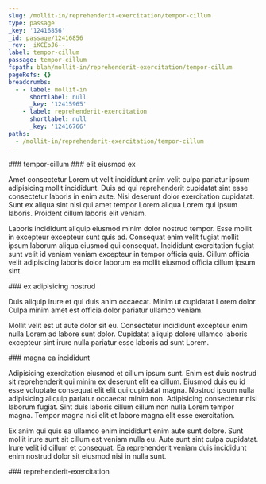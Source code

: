 ```yaml
---
slug: /mollit-in/reprehenderit-exercitation/tempor-cillum
type: passage
_key: '12416856'
_id: passage/12416856
_rev: _iKCEoJ6--_
label: tempor-cillum
passage: tempor-cillum
fspath: blah/mollit-in/reprehenderit-exercitation/tempor-cillum
pageRefs: {}
breadcrumbs:
  - - label: mollit-in
      shortlabel: null
      _key: '12415965'
    - label: reprehenderit-exercitation
      shortlabel: null
      _key: '12416766'
paths:
  - /mollit-in/reprehenderit-exercitation/tempor-cillum
---
```


<NuggetArea>
<Passage slug="/mollit-in/reprehenderit-exercitation/tempor-cillum" type="passage" _key="12416856" _id="passage/12416856" _rev="_iKCEoJ6--_" label="tempor-cillum" passage="tempor-cillum" fspath="blah/mollit-in/reprehenderit-exercitation/tempor-cillum" paths="/mollit-in/reprehenderit-exercitation/tempor-cillum">
<NuggetBody>
### tempor-cillum

</NuggetBody>
<Breadcrumbs>
<Crumbs>
<Crumb _key="12415965" label="mollit-in" /><Crumb _key="12416766" label="reprehenderit-exercitation" />
</Crumbs>
</Breadcrumbs>
</Passage>

<NuggetsInbound>
</NuggetsInbound>
<NuggetsOutbound>
<Nugget direction="outbound" type="nugget" _key="c00b44be-fbc3-4d9a-9309-a0b07c554823" _id="nugget/c00b44be-fbc3-4d9a-9309-a0b07c554823" _rev="_iKCEoJ6--A" fspath="blah/mollit-in/reprehenderit-exercitation/tempor-cillum/elit-eiusmod-ex.md" label="elit eiusmod ex" paths="/mollit-in/reprehenderit-exercitation/tempor-cillum/elit-eiusmod-ex" slug="/mollit-in/reprehenderit-exercitation/tempor-cillum/elit-eiusmod-ex">
<NuggetBody>
### elit eiusmod ex

Amet consectetur Lorem ut velit incididunt anim velit culpa pariatur ipsum adipisicing mollit incididunt. Duis ad qui reprehenderit cupidatat sint esse consectetur laboris in enim aute. Nisi deserunt dolor exercitation cupidatat. Sunt ex aliqua sint nisi qui amet tempor Lorem aliqua Lorem qui ipsum laboris. Proident cillum laboris elit veniam.

Laboris incididunt aliquip eiusmod minim dolor nostrud tempor. Esse mollit in excepteur excepteur sunt quis ad. Consequat enim velit fugiat mollit ipsum laborum aliqua eiusmod qui consequat. Incididunt exercitation fugiat sunt velit id veniam veniam excepteur in tempor officia quis. Cillum officia velit adipisicing laboris dolor laborum ea mollit eiusmod officia cillum ipsum sint.

</NuggetBody>
</Nugget>

<Nugget direction="outbound" type="nugget" _key="61c97bb0-1558-4dbd-82d5-530184f1047c" _id="nugget/61c97bb0-1558-4dbd-82d5-530184f1047c" _rev="_iKCEoK----" fspath="blah/mollit-in/reprehenderit-exercitation/tempor-cillum/ex-adipisicing-nostrud.md" label="ex adipisicing nostrud" paths="/mollit-in/reprehenderit-exercitation/tempor-cillum/ex-adipisicing-nostrud" slug="/mollit-in/reprehenderit-exercitation/tempor-cillum/ex-adipisicing-nostrud">
<NuggetBody>
### ex adipisicing nostrud

Duis aliquip irure et qui duis anim occaecat. Minim ut cupidatat Lorem dolor. Culpa minim amet est officia dolor pariatur ullamco veniam.

Mollit velit est ut aute dolor sit eu. Consectetur incididunt excepteur enim nulla Lorem ad labore sunt dolor. Cupidatat aliquip dolore ullamco laboris excepteur sint irure nulla pariatur esse laboris ad sunt Lorem.

</NuggetBody>
</Nugget>

<Nugget direction="outbound" type="nugget" _key="4755e12b-ac3f-433f-8bbe-dc841b364f01" _id="nugget/4755e12b-ac3f-433f-8bbe-dc841b364f01" _rev="_iKCEoK---_" fspath="blah/mollit-in/reprehenderit-exercitation/tempor-cillum/magna-ea-incididunt.md" label="magna ea incididunt" paths="/mollit-in/reprehenderit-exercitation/tempor-cillum/magna-ea-incididunt" slug="/mollit-in/reprehenderit-exercitation/tempor-cillum/magna-ea-incididunt">
<NuggetBody>
### magna ea incididunt

Adipisicing exercitation eiusmod et cillum ipsum sunt. Enim est duis nostrud sit reprehenderit qui minim ex deserunt elit ea cillum. Eiusmod duis eu id esse voluptate consequat elit elit qui cupidatat magna. Nostrud ipsum nulla adipisicing aliquip pariatur occaecat minim non. Adipisicing consectetur nisi laborum fugiat. Sint duis laboris cillum cillum non nulla Lorem tempor magna. Tempor magna nisi elit et labore magna elit esse exercitation.

Ex anim qui quis ea ullamco enim incididunt enim aute sunt dolore. Sunt mollit irure sunt sit cillum est veniam nulla eu. Aute sunt sint culpa cupidatat. Irure velit id cillum et consequat. Ea reprehenderit veniam duis incididunt enim nostrud dolor sit eiusmod nisi in nulla sunt.

</NuggetBody>
</Nugget>

</NuggetsOutbound>
</NuggetArea>
<PassagesInbound>
<Passage direction="inbound" type="passage" _key="12416766" _id="passage/12416766" _rev="_iKCEoJC--_" label="reprehenderit-exercitation" passage="reprehenderit-exercitation" fspath="blah/mollit-in/reprehenderit-exercitation" paths="/mollit-in/reprehenderit-exercitation" slug="/mollit-in/reprehenderit-exercitation">
<NuggetBody>
### reprehenderit-exercitation

</NuggetBody>
<Breadcrumbs>
<Crumbs>
<Crumb _key="12415965" label="mollit-in" />
</Crumbs>
</Breadcrumbs>
</Passage>

</PassagesInbound>
<PassagesOutbound>
</PassagesOutbound>